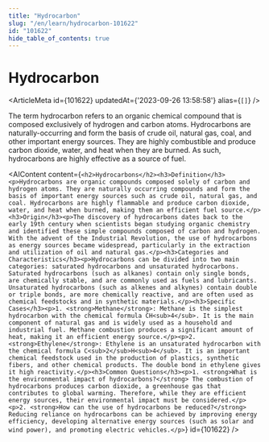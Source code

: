 ```yaml
---
title: "Hydrocarbon"
slug: "/en/learn/hydrocarbon-101622"
id: "101622"
hide_table_of_contents: true
---
```



# Hydrocarbon

<ArticleMeta id={101622} updatedAt={'2023-09-26 13:58:58'} alias={`[]`} />
<div className='border-solid border-b border-t-0 my-4 border-[var(--ifm-color-gray-300)]' />

The term hydrocarbon refers to an organic chemical compound that is composed exclusively of hydrogen and carbon atoms. Hydrocarbons are naturally-occurring and form the basis of crude oil, natural gas, coal, and other important energy sources. They are highly combustible and produce carbon dioxide, water, and heat when they are burned. As such, hydrocarbons are highly effective as a source of fuel.

<AIContent content={`<h2>Hydrocarbons</h2><h3>Definition</h3><p>Hydrocarbons are organic compounds composed solely of carbon and hydrogen atoms. They are naturally occurring compounds and form the basis of important energy sources such as crude oil, natural gas, and coal. Hydrocarbons are highly flammable and produce carbon dioxide, water, and heat when burned, making them an efficient fuel source.</p><h3>Origin</h3><p>The discovery of hydrocarbons dates back to the early 19th century when scientists began studying organic chemistry and identified these simple compounds composed of carbon and hydrogen. With the advent of the Industrial Revolution, the use of hydrocarbons as energy sources became widespread, particularly in the extraction and utilization of oil and natural gas.</p><h3>Categories and Characteristics</h3><p>Hydrocarbons can be divided into two main categories: saturated hydrocarbons and unsaturated hydrocarbons. Saturated hydrocarbons (such as alkanes) contain only single bonds, are chemically stable, and are commonly used as fuels and lubricants. Unsaturated hydrocarbons (such as alkenes and alkynes) contain double or triple bonds, are more chemically reactive, and are often used as chemical feedstocks and in synthetic materials.</p><h3>Specific Cases</h3><p>1. <strong>Methane</strong>: Methane is the simplest hydrocarbon with the chemical formula CH<sub>4</sub>. It is the main component of natural gas and is widely used as a household and industrial fuel. Methane combustion produces a significant amount of heat, making it an efficient energy source.</p><p>2. <strong>Ethylene</strong>: Ethylene is an unsaturated hydrocarbon with the chemical formula C<sub>2</sub>H<sub>4</sub>. It is an important chemical feedstock used in the production of plastics, synthetic fibers, and other chemical products. The double bond in ethylene gives it high reactivity.</p><h3>Common Questions</h3><p>1. <strong>What is the environmental impact of hydrocarbons?</strong> The combustion of hydrocarbons produces carbon dioxide, a greenhouse gas that contributes to global warming. Therefore, while they are efficient energy sources, their environmental impact must be considered.</p><p>2. <strong>How can the use of hydrocarbons be reduced?</strong> Reducing reliance on hydrocarbons can be achieved by improving energy efficiency, developing alternative energy sources (such as solar and wind power), and promoting electric vehicles.</p>`} id={101622} />
